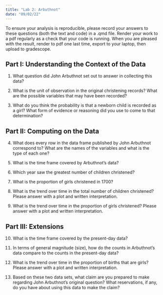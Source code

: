 ```yaml
---
title: "Lab 2: Arbuthnot"
date: "09/02/22"
---
```


<!-- [[Discuss]{.btn .btn-primary}](https://app.perusall.com) -->

To ensure your analysis is reproducible, please record your answers to these questions (both the text and code) in a .qmd file. Render your work to a pdf regularly as a check that your code is running. When you are pleased with the result, render to pdf one last time, export to your laptop, then upload to gradescope.

## Part I: Understanding the Context of the Data

1. What question did John Arbuthnot set out to answer in collecting this data?

2. What is the unit of observation in the original christening records? What are the possible variables that may have been recorded?

3. What do you think the probability is that a newborn child is recorded as a girl? What form of evidence or reasoning did you use to come to that determination?

## Part II: Computing on the Data

4. What does every row in the data frame published by John Arbuthnot correspond to? What are the names of the variables and what is the type of each one?

5. What is the time frame covered by Arbuthnot's data?

6. Which year saw the greatest number of children christened?

7. What is the proportion of girls christened in 1700?

8. What is the trend over time in the total number of children christened? Please answer with a plot and written interpretation.

9. What is the trend over time in the proportion of girls christened? Please answer with a plot and written interpretation.

## Part III: Extensions

10. What is the time frame covered by the present-day data?

12. In terms of general magnitude (size), how do the counts in Arbuthnot's data compare to the counts in the present-day data?

13. What is the trend over time in the proportion of births that are girls? Please answer with a plot and written interpretation.

14. Based on these two data sets, what claim are you prepared to make regarding John Arbuthnot's original question? What reservations, if any, do you have about using this data to make the claim?

